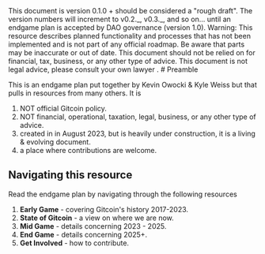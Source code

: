 
<Callout type="info">
This document is version 0.1.0 + should be considered a "rough draft".  The version numbers will increment to v0.2._, v0.3._, and so on... until an endgame plan is accepted by DAO governance (version 1.0).
</Callout>


<Callout type="warning">
  Warning: This resource describes planned functionality and processes that has
  not been implemented and is not part of any official roadmap. Be aware that parts may be inaccurate or out of
  date.  This document should not be relied on for financial, tax, business, or any other type of advice.  This document is not legal advice, please consult your own lawyer .
</Callout>
# Preamble


This is an endgame plan put together by Kevin Owocki & Kyle Weiss but that pulls in resources from many others.  It is 

1. NOT official Gitcoin policy.
2. NOT financial, operational, taxation, legal, business, or any other type of advice.
3. created in in August 2023, but is heavily under construction, it is a living & evolving document.
4. a place where contributions are welcome. 

## Navigating this resource

Read the endgame plan by navigating through the following resources

1. **Early Game** - covering Gitcoin's history 2017-2023.
2. **State of Gitcoin** - a view on where we are now.
3. **Mid Game** - details concerning 2023 - 2025.
4. **End Game** - details concerning 2025+.
4. **Get Involved** - how to contribute.